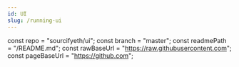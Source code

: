 ```yaml
---
id: UI
slug: /running-ui
---
```


const repo = "sourcifyeth/ui";
const branch = "master";
const readmePath = "/README.md";
const rawBaseUrl = "https://raw.githubusercontent.com";
const pageBaseUrl = "https://github.com";

<EmbedReadme repo={repo} branch={branch} readmePath={readmePath} rawBaseUrl={rawBaseUrl} pageBaseUrl={pageBaseUrl}/>
